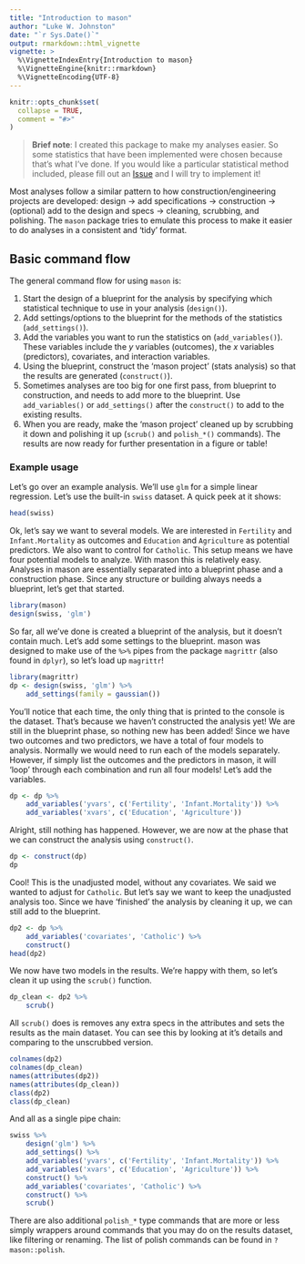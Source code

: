 ```yaml
---
title: "Introduction to mason"
author: "Luke W. Johnston"
date: "`r Sys.Date()`"
output: rmarkdown::html_vignette
vignette: >
  %\VignetteIndexEntry{Introduction to mason}
  %\VignetteEngine{knitr::rmarkdown}
  %\VignetteEncoding{UTF-8}
---
```


```r
knitr::opts_chunk$set(
  collapse = TRUE,
  comment = "#>"
)
```

> **Brief note**: I created this package to make my analyses easier. So some
statistics that have been implemented were chosen because that's what I've done.
If you would like a particular statistical method included, please fill out an
[Issue](https://github.com/lwjohnst86/mason/issues) and I will try to implement it!

Most analyses follow a similar pattern to how construction/engineering projects
are developed: design -> add specifications -> construction -> (optional) add to
the design and specs -> cleaning, scrubbing, and polishing. The `mason` package
tries to emulate this process to make it easier to do analyses in a consistent
and 'tidy' format.

## Basic command flow

The general command flow for using `mason` is:

1. Start the design of a blueprint for the analysis by specifying which
statistical technique to use in your analysis (`design()`).
2. Add settings/options to the blueprint for the methods of the statistics
(`add_settings()`).
3. Add the variables you want to run the statistics on (`add_variables()`).
These variables include the $y$ variables (outcomes), the $x$ variables
(predictors), covariates, and interaction variables.
4. Using the blueprint, construct the 'mason project' (stats analysis) so that
the results are generated (`construct()`).
5. Sometimes analyses are too big for one first pass, from blueprint to
construction, and needs to add more to the blueprint. Use `add_variables()` or
`add_settings()` after the `construct()` to add to the existing
results.
6. When you are ready, make the 'mason project' cleaned up by scrubbing it down
and polishing it up (`scrub()` and `polish_*()` commands). The results are now
ready for further presentation in a figure or table!

### Example usage

Let's go over an example analysis. We'll use `glm` for a simple linear
regression. Let's use the built-in `swiss` dataset. A quick peek at it shows:

```r
head(swiss)
```

Ok, let's say we want to several models. We are interested in `Fertility` and
`Infant.Mortality` as outcomes and `Education` and `Agriculture` as potential
predictors. We also want to control for `Catholic`. This setup means we have
four potential models to analyze. With mason this is relatively easy. Analyses
in mason are essentially separated into a blueprint phase and a construction
phase. Since any structure or building always needs a blueprint, let's get that
started.

```r
library(mason)
design(swiss, 'glm')
```

So far, all we've done is created a blueprint of the analysis, but it doesn't
contain much. Let's add some settings to the blueprint. mason was designed to
make use of the `%>%` pipes from the package `magrittr` (also found in `dplyr`),
so let's load up `magrittr`!

```r
library(magrittr)
dp <- design(swiss, 'glm') %>% 
    add_settings(family = gaussian())
```

You'll notice that each time, the only thing that is printed to the console is
the dataset. That's because we haven't constructed the analysis yet! We are
still in the blueprint phase, so nothing new has been added! Since we have two
outcomes and two predictors, we have a total of four models to analysis.
Normally we would need to run each of the models separately. However, if simply
list the outcomes and the predictors in mason, it will 'loop' through each
combination and run all four models! Let's add the variables.

```r
dp <- dp %>% 
    add_variables('yvars', c('Fertility', 'Infant.Mortality')) %>% 
    add_variables('xvars', c('Education', 'Agriculture'))
```

Alright, still nothing has happened. However, we are now at the phase that we
can construct the analysis using `construct()`.

```r
dp <- construct(dp)
dp
```

Cool! This is the unadjusted model, without any covariates. We said we wanted to
adjust for `Catholic`. But let's say we want to keep the unadjusted analysis
too. Since we have 'finished' the analysis by cleaning it up, we can still add
to the blueprint.

```r
dp2 <- dp %>%
    add_variables('covariates', 'Catholic') %>% 
    construct()
head(dp2)
```

We now have two models in the results. We're happy with them, so let's clean it
up using the `scrub()` function. 

```r
dp_clean <- dp2 %>% 
    scrub()
```

All `scrub()` does is removes any extra specs in the attributes and sets the
results as the main dataset. You can see this by looking at it's details and
comparing to the unscrubbed version.

```r
colnames(dp2)
colnames(dp_clean)
names(attributes(dp2))
names(attributes(dp_clean))
class(dp2)
class(dp_clean)
```

And all as a single pipe chain:

```r
swiss %>% 
    design('glm') %>% 
    add_settings() %>% 
    add_variables('yvars', c('Fertility', 'Infant.Mortality')) %>% 
    add_variables('xvars', c('Education', 'Agriculture')) %>% 
    construct() %>% 
    add_variables('covariates', 'Catholic') %>% 
    construct() %>% 
    scrub()
```

There are also additional `polish_*` type commands that are more or less simply
wrappers around commands that you may do on the results dataset, like filtering
or renaming. The list of polish commands can be found in `?mason::polish`.
